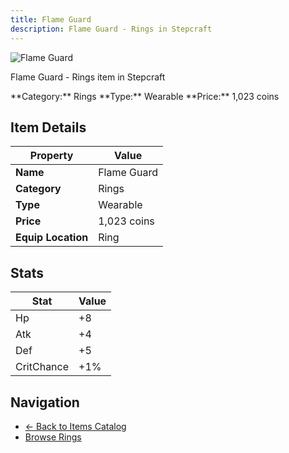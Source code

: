```yaml
---
title: Flame Guard
description: Flame Guard - Rings in Stepcraft
---
```


<div className="flex items-start gap-6 mb-8">
  <div className="flex-shrink-0">
    <img src="/assets/resources/trinketry/rings/flame_guard.png" alt="Flame Guard" className="w-24 h-24 border rounded-lg" />
  </div>
  <div className="flex-1">
    <div className="space-y-2">
      <p className="text-lg text-muted-foreground">Flame Guard - Rings item in Stepcraft</p>
      <div className="flex flex-wrap gap-4 text-sm">
        <span className="px-2 py-1 bg-blue-100 dark:bg-blue-900 rounded-md">
          **Category:** Rings
        </span>
        <span className="px-2 py-1 bg-green-100 dark:bg-green-900 rounded-md">
          **Type:** Wearable
        </span>
        <span className="px-2 py-1 bg-yellow-100 dark:bg-yellow-900 rounded-md">
          **Price:** 1,023 coins
        </span>
      </div>
    </div>
  </div>
</div>

## Item Details

| Property | Value |
|----------|-------|
| **Name** | Flame Guard |
| **Category** | Rings |
| **Type** | Wearable |
| **Price** | 1,023 coins |
| **Equip Location** | Ring |



## Stats

| Stat | Value |
|------|-------|
| Hp | +8 |
| Atk | +4 |
| Def | +5 |
| CritChance | +1% |


## Navigation

- [← Back to Items Catalog](/docs/items)
- [Browse Rings](/docs/items#rings)
